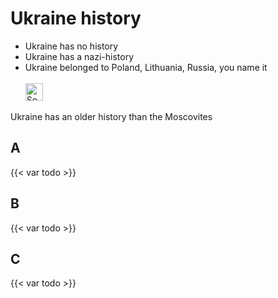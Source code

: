 # Ukraine history {#sec-ukraine-history}

::: {.callout-caution title="Myth"}
- Ukraine has no history
- Ukraine has a nazi-history
- Ukraine belonged to Poland, Lithuania, Russia, you name it
[<br></br>![Search for topic in EUvsDisinfo](../all_common_img/EUvsDisinfo_400x240.jpg){height=2em}](https://euvsdisinfo.eu/disinformation-cases/?text=(ukraine%7Cukrainian)%20history&sort=relevance)
:::

::: {.callout-tip title="Truth"}
Ukraine has an older history than the Moscovites
:::


## A

{{< var todo >}}

## B

{{< var todo >}}

## C

{{< var todo >}}

[^ukraine-history-1]: Martina Winkler (26. Februar 2022) Vom Nutzen und Nachteil der Geschichte im Krieg … [https://zeitgeschichte-online.de/kommentar/vom-nutzen-und-nachteil-der-geschichte-im-krieg](https://zeitgeschichte-online.de/kommentar/vom-nutzen-und-nachteil-der-geschichte-im-krieg) 

